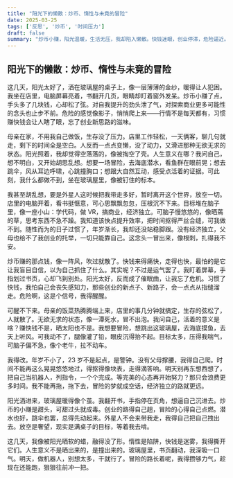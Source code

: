 ```yaml
---
title: "阳光下的懒散：炒币、惰性与未竟的冒险"
date: 2025-03-25
tags: ['反思', '炒币', '时间压力']
draft: false
summary: "炒币小赚，阳光温暖，生活无压，我却陷入懒散。快钱迷眼，创业停滞，危险逼近。渴望潜水跳伞的冒险，却动弹不得。目标压身，时间紧迫，我得变机器人，明天开始干，别再浪费。"
---
```


## 阳光下的懒散：炒币、惰性与未竟的冒险

这几天，阳光太好了，洒在玻璃屋的桌子上，像一层薄薄的金纱，暖得让人犯困。我坐在店里，电脑屏幕亮着，书翻开几页，眼睛却盯着窗外发呆。炒币小赚了点，手头多了几块钱，心却松了弦。对自我提升的劲头泄了气，对探索商业更多可能性的念头也止步不前。危险的感觉像影子，悄悄爬上来——行情不是每天都有，习惯赚快钱会让人瞎了眼，忘了创业新思路的滋味。

母亲在家，不用我自己做饭，生存没了压力。店里工作轻松，一天俩客，聊几句就走，剩下的时间全是空白。人反而一点点变懒，没了动力，又滑进那种无欲无求的状态。阳光照着，我却觉得空落落的，像被掏空了壳。人生意义在哪？我问自己，想不明白，又开始胡思乱想。想要一场冒险，去海底潜水，看鱼群在眼前晃；想去跳伞，风从耳边呼啸，心跳撞胸口；想跟大自然互动，感受点活着的证据。可此刻，我什么都做不到，坐在玻璃屋里，像被钉住的标本。

我甚至胡乱想，要是外星人这时候把我带走多好，暂时离开这个世界，放空一切。店里的电脑开着，看书挺惬意，可心思飘飘忽忽，压根沉不下来。目标堆在脑子里，像一座小山：学代码，做 VR，搞商业，经济独立。可脑子慢悠悠的，像晒蔫的草，思考东西不急不躁。我知道该快点提升效率，把时间抠得严丝合缝，可我做不到。随性而为的日子过惯了，年岁渐长，我却还没站稳脚跟。没有经济独立，父母也给不了我创业的托举，一切只能靠自己。这念头一冒出来，像根刺，扎得我不安。

炒币赚的那点钱，像一阵风，吹过就散了。快钱来得痛快，走得也快，最怕的是它让我盲目自信，以为自己抓住了什么。其实呢？不过是运气罢了。我盯着屏幕，手指划过书页，心却飞到别处。阳光太好，反而成了催眠曲，让我忘了危机。习惯了快钱，我怕自己会丧失感知力，那些创业的新点子、新路子，会一点点从指缝溜走。危险啊，这是个信号，我得醒醒。

可醒不下来。母亲的饭菜热腾腾端上来，店里的事几分钟就搞定，生存的弦松了，人就散了。无欲无求的状态，像一潭死水，冒不出泡。我问自己，活着的意义是啥？赚快钱不是，晒太阳也不是。我想要冒险，想跳出这玻璃屋，去海底摸鱼，去天上听风。可我动不了，腿像灌了铅，眼皮沉得抬不起。目标太多，压得我喘气，可脑子偏不急，像个老牛，拉不动车。

我得改。年岁不小了，23 岁不是起点，是警钟。没有父母撑腰，我得自己爬。时间不能再这么晃晃悠悠地过，得抠得像块表，走得滴答响。明天别再东想西想了，把自己当机器人，列指令，一个个完成。等完美的心态再开始努力？那只会浪费更多时间。我不能再拖，拖下去，冒险的梦就成空话，经济独立的路就更远。

阳光洒进来，玻璃屋暖得像个茧。我翻开书，手指停在页角，想逼自己沉进去。炒币的小赚是甜头，可甜过头就成毒。创业的路得自己趟，冒险的心得自己点燃。潜水也好，跳伞也罢，总得先动起来。外星人不会来带我走，我得自己把自己拽出去。放空是奢望，现实是满桌子的目标，等着我去啃。

这几天，我像被阳光晒软的蜡，融得没了形。惰性是陷阱，快钱是迷雾，我得撕开它们。人生意义不是晒出来的，是撞出来的。玻璃屋里，书页翻动，我深吸一口气。明天，做机器人，别想太多，干就行了。冒险的路长着呢，我得攒够力气，趁现在还能跑，狠狠往前冲一把。

